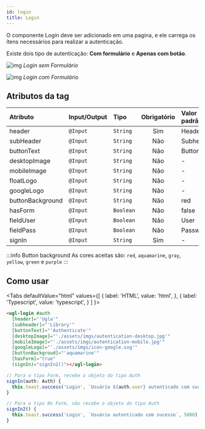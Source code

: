 ```yaml
---
id: login
title: Login
---
```



O componente Login deve ser adicionado em uma pagina, e ele carrega os ítens necessários para realizar a autenticação.

Existe dois tipo de autenticação: **Com formulário** e **Apenas com botão**.

![img](../../static/img/components/login-1.png)
_Login sem Formulário_

![img](../../static/img/components/login-2.png)
_Login com Formulário_

## Atributos da tag

Atributo                | Input/Output   | Tipo        | Obrigatório    | Valor padrão
:---------------------- | :------------- | :---------- | :------------: | :------------- 
header                  | `@Input`       | `String`    | Sim            | Header
subHeader               | `@Input`       | `String`    | Não            | Subheader
buttonText              | `@Input`       | `String`    | Não            | Button
desktopImage            | `@Input`       | `String`    | Não            | -
mobileImage             | `@Input`       | `String`    | Não            | -
floatLogo               | `@Input`       | `String`    | Não            | - 
googleLogo              | `@Input`       | `String`    | Não            | -
buttonBackground        | `@Input`       | `String`    | Não            | red
hasForm                 | `@Input`       | `Boolean`   | Não            | false
fieldUser               | `@Input`       | `Boolean`   | Não            | User
fieldPass               | `@Input`       | `Boolean`   | Não            | Password
signIn                  | `@Input`       | `String`    | Sim            | -

:::info Button background
As cores aceitas são: `red`, `aquamarine`, `gray`, `yellow`, `green` e `purple`
:::

## Como usar

<Tabs
  defaultValue="html"
  values={[
    { label: 'HTML', value: 'html', },
    { label: 'Typescript', value: 'typescript', }
  ]
}>
<TabItem value="html">

```html
<ugl-login #auth
  [header]="'Ugla'"
  [subheader]="'Library'"
  [buttonText]="'Authenticate'"
  [desktopImage]="'./assets/imgs/autentication-desktop.jpg'"
  [mobileImage]="'./assets/imgs/autentication-mobile.jpg'"
  [googleLogo]="'./assets/imgs/icon-google.svg'"
  [buttonBackgroud]="'aquamarine'"
  [hasForm]="true"
  (signIn)="signIn2()"></ugl-login>
```

</TabItem>

<TabItem value="typescript">

```typescript
// Para o tipo Form, recebe o objeto do tipo Auth
signIn(auth: Auth) {
  this.toast.success('Login', `Usuário ${auth.user} autenticado com sucesso`, 5000);
}

// Para o tipo No Form, não recebe o objeto do tipo Auth
signIn2() {
  this.toast.success('Login', `Usuário autenticado com sucesso`, 5000);
}
```

</TabItem>
</Tabs>
